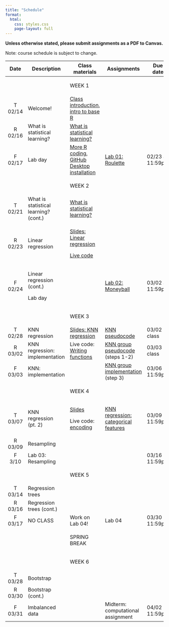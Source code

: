 ```yaml
---
title: "Schedule"
format:
  html:
    css: styles.css
    page-layout: full
---
```


**Unless otherwise stated, please submit assignments as a PDF to Canvas.**

Note: course schedule is subject to change.

::: important
+-----------+---------------------------------------+-----------------------------------------------------------------------------------------------------------------------+---------------------------------------------------------------------------------------------+------------------+
| Date      | Description                           | Class materials                                                                                                       | Assignments                                                                                 | Due date         |
+:=========:+=======================================+=======================================================================================================================+=============================================================================================+==================+
|           |                                       | ::: important                                                                                                         |                                                                                             |                  |
|           |                                       | WEEK 1                                                                                                                |                                                                                             |                  |
|           |                                       | :::                                                                                                                   |                                                                                             |                  |
+-----------+---------------------------------------+-----------------------------------------------------------------------------------------------------------------------+---------------------------------------------------------------------------------------------+------------------+
| T 02/14   | Welcome!                              | [Class introduction](slides/slides-00-welcome.qmd), [intro to base R](live-code/live-code-base-R.qmd)                 |                                                                                             |                  |
+-----------+---------------------------------------+-----------------------------------------------------------------------------------------------------------------------+---------------------------------------------------------------------------------------------+------------------+
| R 02/16   | What is statistical learning?         | [What is statistical learning?](slides/slides-01-what-is.qmd)                                                         |                                                                                             |                  |
+-----------+---------------------------------------+-----------------------------------------------------------------------------------------------------------------------+---------------------------------------------------------------------------------------------+------------------+
| F 02/17   | Lab day                               | [More R coding](live-code/live-code-conditions.qmd), [GitHub Desktop installation](slides/slides-00-installation.qmd) | [Lab 01: Roulette](labs/lab-01-roulette.qmd)                                                | 02/23 at 11:59pm |
+-----------+---------------------------------------+-----------------------------------------------------------------------------------------------------------------------+---------------------------------------------------------------------------------------------+------------------+
|           |                                       | ::: important                                                                                                         |                                                                                             |                  |
|           |                                       | WEEK 2                                                                                                                |                                                                                             |                  |
|           |                                       | :::                                                                                                                   |                                                                                             |                  |
+-----------+---------------------------------------+-----------------------------------------------------------------------------------------------------------------------+---------------------------------------------------------------------------------------------+------------------+
| T 02/21   | What is statistical learning? (cont.) | [What is statistical learning?](slides/slides-01-what-is.qmd)                                                         |                                                                                             |                  |
+-----------+---------------------------------------+-----------------------------------------------------------------------------------------------------------------------+---------------------------------------------------------------------------------------------+------------------+
| R 02/23   | Linear regression                     | [Slides: Linear regression](slides/slides-02-linear-regression.qmd)                                                   |                                                                                             |                  |
|           |                                       |                                                                                                                       |                                                                                             |                  |
|           |                                       | [Live code](live-code/live-code-lin-regression.qmd)                                                                   |                                                                                             |                  |
+-----------+---------------------------------------+-----------------------------------------------------------------------------------------------------------------------+---------------------------------------------------------------------------------------------+------------------+
| F 02/24   | Linear regression (cont.)             |                                                                                                                       | [Lab 02: Moneyball](labs/lab-02-linear-regression.qmd)                                      | 03/02 at 11:59pm |
|           |                                       |                                                                                                                       |                                                                                             |                  |
|           | Lab day                               |                                                                                                                       |                                                                                             |                  |
+-----------+---------------------------------------+-----------------------------------------------------------------------------------------------------------------------+---------------------------------------------------------------------------------------------+------------------+
|           |                                       | ::: important                                                                                                         |                                                                                             |                  |
|           |                                       | WEEK 3                                                                                                                |                                                                                             |                  |
|           |                                       | :::                                                                                                                   |                                                                                             |                  |
+-----------+---------------------------------------+-----------------------------------------------------------------------------------------------------------------------+---------------------------------------------------------------------------------------------+------------------+
| T 02/28   | KNN regression                        | [Slides: KNN regression](slides/slides-03-knn-regression.qmd)                                                         | [KNN pseudocode](files/knn_pseudocode.qmd)                                                  | 03/02 in class   |
+-----------+---------------------------------------+-----------------------------------------------------------------------------------------------------------------------+---------------------------------------------------------------------------------------------+------------------+
| R 03/02   | KNN regression: implementation        | Live code: [Writing functions](live-code/live-code-functions.qmd)                                                     | [KNN group pseudocode](implementations/implementation_knn_regression_1.qmd) (steps 1-2)     | 03/03 in class   |
+-----------+---------------------------------------+-----------------------------------------------------------------------------------------------------------------------+---------------------------------------------------------------------------------------------+------------------+
| F 03/03   | KNN: implementation                   |                                                                                                                       | [KNN group implementation](implementations/implementation_knn_regression_1.qmd) (step 3)    | 03/06 11:59pm    |
+-----------+---------------------------------------+-----------------------------------------------------------------------------------------------------------------------+---------------------------------------------------------------------------------------------+------------------+
|           |                                       | ::: important                                                                                                         |                                                                                             |                  |
|           |                                       | WEEK 4                                                                                                                |                                                                                             |                  |
|           |                                       | :::                                                                                                                   |                                                                                             |                  |
+-----------+---------------------------------------+-----------------------------------------------------------------------------------------------------------------------+---------------------------------------------------------------------------------------------+------------------+
| T 03/07   | KNN regression (pt. 2)                | [Slides](slides/slides-04-knn-regression-pt2.qmd)                                                                     | [KNN regression: categorical features](implementations/implementation_knn_regression_2.qmd) | 03/09 11:59pm    |
|           |                                       |                                                                                                                       |                                                                                             |                  |
|           |                                       | Live code: [encoding](live-code/live-code-encoding.qmd)                                                               |                                                                                             |                  |
+-----------+---------------------------------------+-----------------------------------------------------------------------------------------------------------------------+---------------------------------------------------------------------------------------------+------------------+
| R 03/09   | Resampling                            |                                                                                                                       |                                                                                             |                  |
+-----------+---------------------------------------+-----------------------------------------------------------------------------------------------------------------------+---------------------------------------------------------------------------------------------+------------------+
| F 3/10    | Lab 03: Resampling                    |                                                                                                                       |                                                                                             | 03/16 11:59pm    |
+-----------+---------------------------------------+-----------------------------------------------------------------------------------------------------------------------+---------------------------------------------------------------------------------------------+------------------+
|           |                                       | ::: important                                                                                                         |                                                                                             |                  |
|           |                                       | WEEK 5                                                                                                                |                                                                                             |                  |
|           |                                       | :::                                                                                                                   |                                                                                             |                  |
+-----------+---------------------------------------+-----------------------------------------------------------------------------------------------------------------------+---------------------------------------------------------------------------------------------+------------------+
| T 03/14   | Regression trees                      |                                                                                                                       |                                                                                             |                  |
+-----------+---------------------------------------+-----------------------------------------------------------------------------------------------------------------------+---------------------------------------------------------------------------------------------+------------------+
| R 03/16   | Regression trees (cont.)              |                                                                                                                       |                                                                                             |                  |
+-----------+---------------------------------------+-----------------------------------------------------------------------------------------------------------------------+---------------------------------------------------------------------------------------------+------------------+
| F 03/17   | NO CLASS                              | Work on Lab 04!                                                                                                       | Lab 04                                                                                      | 03/30 11:59pm    |
+-----------+---------------------------------------+-----------------------------------------------------------------------------------------------------------------------+---------------------------------------------------------------------------------------------+------------------+
|           |                                       | ::: important                                                                                                         |                                                                                             |                  |
|           |                                       | SPRING BREAK                                                                                                          |                                                                                             |                  |
|           |                                       | :::                                                                                                                   |                                                                                             |                  |
+-----------+---------------------------------------+-----------------------------------------------------------------------------------------------------------------------+---------------------------------------------------------------------------------------------+------------------+
|           |                                       | ::: important                                                                                                         |                                                                                             |                  |
|           |                                       | WEEK 6                                                                                                                |                                                                                             |                  |
|           |                                       | :::                                                                                                                   |                                                                                             |                  |
+-----------+---------------------------------------+-----------------------------------------------------------------------------------------------------------------------+---------------------------------------------------------------------------------------------+------------------+
| T 03/28   | Bootstrap                             |                                                                                                                       |                                                                                             |                  |
+-----------+---------------------------------------+-----------------------------------------------------------------------------------------------------------------------+---------------------------------------------------------------------------------------------+------------------+
| R 03/30   | Bootstrap (cont.)                     |                                                                                                                       |                                                                                             |                  |
+-----------+---------------------------------------+-----------------------------------------------------------------------------------------------------------------------+---------------------------------------------------------------------------------------------+------------------+
| F 03/31   | Imbalanced data                       |                                                                                                                       | Midterm: computational assignment                                                           | 04/02 11:59pm    |
+-----------+---------------------------------------+-----------------------------------------------------------------------------------------------------------------------+---------------------------------------------------------------------------------------------+------------------+
:::
